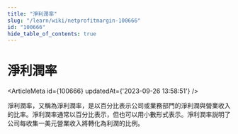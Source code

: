 ```yaml
---
title: "淨利潤率"
slug: "/learn/wiki/netprofitmargin-100666"
id: "100666"
hide_table_of_contents: true
---
```



# 淨利潤率

<ArticleMeta id={100666} updatedAt={'2023-09-26 13:58:51'} />
<div className='border-solid border-b border-t-0 my-4 border-[var(--ifm-color-gray-300)]' />

淨利潤率，又稱為淨利潤率，是以百分比表示公司或業務部門的淨利潤與營業收入的比率。淨利潤率通常以百分比表示，但也可以用小數形式表示。淨利潤率説明了公司每收集一美元營業收入將轉化為利潤的比例。
